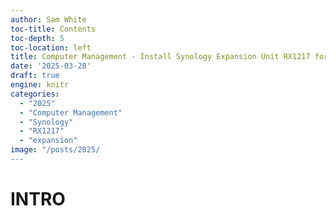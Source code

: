 ```yaml
---
author: Sam White
toc-title: Contents
toc-depth: 5
toc-location: left
title: Computer Management - Install Synology Expansion Unit RX1217 for Gannet
date: '2025-03-28'
draft: true
engine: knitr
categories: 
  - "2025"
  - "Computer Management"
  - "Synology"
  - "RX1217"
  - "expansion"
image: "/posts/2025/
---
```

# INTRO

